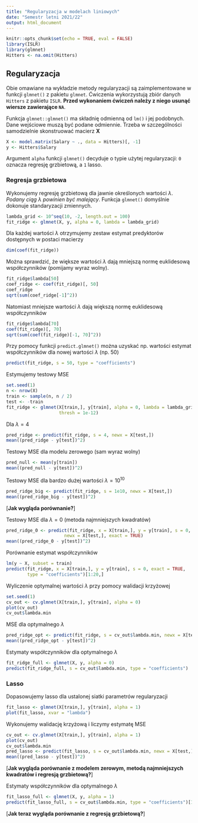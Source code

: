 ```yaml
---
title: "Regularyzacja w modelach liniowych"
date: "Semestr letni 2021/22"
output: html_document
---
```


```r
knitr::opts_chunk$set(echo = TRUE, eval = FALSE)
library(ISLR)
library(glmnet)
Hitters <- na.omit(Hitters)
```

## Regularyzacja

Obie omawiane na wykładzie metody regularyzacji są zaimplementowane w funkcji
`glmnet()` z pakietu `glmnet`. Ćwiczenia wykorzystują zbiór danych `Hitters`
z pakietu `ISLR`. 
**Przed wykonaniem ćwiczeń należy z niego usunąć wiersze zawierające `NA`**.

Funkcja `glmnet::glmnet()` ma składnię odmienną od `lm()` i jej podobnych. Dane
wejściowe muszą być podane odmiennie. Trzeba w szczególności samodzielnie 
skonstruować macierz $\mathbf{X}$
```r
X <- model.matrix(Salary ~ ., data = Hitters)[, -1]
y <- Hitters$Salary
```

Argument `alpha` funkcji `glmnet()` decyduje o typie użytej regularyzacji:
`0` oznacza regresję grzbietową, a `1` lasso.

### Regresja grzbietowa

Wykonujemy regresję grzbietową dla jawnie określonych wartości $\lambda$. 
*Podany ciąg $\lambda$ powinien być malejący*.
Funkcja `glmnet()` domyślnie dokonuje standaryzacji zmiennych.

```r
lambda_grid <- 10^seq(10, -2, length.out = 100)
fit_ridge <- glmnet(X, y, alpha = 0, lambda = lambda_grid)
```

Dla każdej wartości $\lambda$ otrzymujemy zestaw estymat predyktorów
dostępnych w postaci macierzy
```r
dim(coef(fit_ridge))
```

Można sprawdzić, że większe wartości $\lambda$ dają mniejszą normę euklidesową
współczynników (pomijamy wyraz wolny).
```r
fit_ridge$lambda[50]
coef_ridge <- coef(fit_ridge)[, 50]
coef_ridge
sqrt(sum(coef_ridge[-1]^2))
```
Natomiast mniejsze wartości $\lambda$ dają większą normę euklidesową współczynników
```r
fit_ridge$lambda[70]
coef(fit_ridge)[, 70]
sqrt(sum(coef(fit_ridge)[-1, 70]^2))
```

Przy pomocy funkcji `predict.glmnet()` można uzyskać np. wartości estymat
współczynników dla nowej wartości $\lambda$ (np. 50)
```r
predict(fit_ridge, s = 50, type = "coefficients")
```

Estymujemy testowy MSE
```r
set.seed(1)
n <- nrow(X)
train <- sample(n, n / 2)
test <- -train
fit_ridge <- glmnet(X[train,], y[train], alpha = 0, lambda = lambda_grid,
                    thresh = 1e-12)
```

Dla $\lambda = 4$
```r
pred_ridge <- predict(fit_ridge, s = 4, newx = X[test,])
mean((pred_ridge - y[test])^2)
```

Testowy MSE dla modelu zerowego (sam wyraz wolny)
```r
pred_null <- mean(y[train])
mean((pred_null - y[test])^2)
```

Testowy MSE dla bardzo dużej wartości $\lambda = 10^{10}$
```r
pred_ridge_big <- predict(fit_ridge, s = 1e10, newx = X[test,])
mean((pred_ridge_big - y[test])^2)
```

[**Jak wygląda porównanie?**]

Testowy MSE dla $\lambda = 0$ (metoda najmniejszych kwadratów)
```r
pred_ridge_0 <- predict(fit_ridge, x = X[train,], y = y[train], s = 0, 
                      newx = X[test,], exact = TRUE)
mean((pred_ridge_0 - y[test])^2)
```

Porównanie estymat współczynników
```r
lm(y ~ X, subset = train)
predict(fit_ridge, x = X[train,], y = y[train], s = 0, exact = TRUE, 
        type = "coefficients")[1:20,]
```

Wyliczenie optymalnej wartości $\lambda$ przy pomocy walidacji krzyżowej
```r
set.seed(1)
cv_out <- cv.glmnet(X[train,], y[train], alpha = 0)
plot(cv_out)
cv_out$lambda.min
```

MSE dla optymalnego $\lambda$
```r
pred_ridge_opt <- predict(fit_ridge, s = cv_out$lambda.min, newx = X[test,])
mean((pred_ridge_opt - y[test])^2)
```

Estymaty współczynników dla optymalnego $\lambda$
```r
fit_ridge_full <- glmnet(X, y, alpha = 0)
predict(fit_ridge_full, s = cv_out$lambda.min, type = "coefficients")
```

### Lasso

Dopasowujemy lasso dla ustalonej siatki parametrów regularyzacji
```r
fit_lasso <- glmnet(X[train,], y[train], alpha = 1)
plot(fit_lasso, xvar = "lambda")
```

Wykonujemy walidację krzyżową i liczymy estymatę MSE
```r
cv_out <- cv.glmnet(X[train,], y[train], alpha = 1)
plot(cv_out)
cv_out$lambda.min
pred_lasso <- predict(fit_lasso, s = cv_out$lambda.min, newx = X[test,])
mean((pred_lasso - y[test])^2)
```

[**Jak wygląda porównanie z modelem zerowym, metodą najmniejszych kwadratów
i regresją grzbietową?**]

Estymaty współczynników dla optymalnego $\lambda$
```r
fit_lasso_full <- glmnet(X, y, alpha = 1)
predict(fit_lasso_full, s = cv_out$lambda.min, type = "coefficients")[1:20,]
```

[**Jak teraz wygląda porównanie z regresją grzbietową?**]
